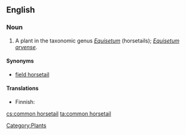 ==English==

===Noun===
{{en-noun|sg=[[common]] [[horsetail]]}}

# A plant in the taxonomic genus ''[[Equisetum]]'' (horsetails); ''[[Equisetum arvense]]''.

====Synonyms====
*[[field horsetail]]

====Translations====
{{trans-top|plant}}
*Finnish: {{t+|fi|peltokorte}}
{{trans-mid}}
{{trans-bottom}}

[[Category:Plants]]

[[cs:common horsetail]]
[[ta:common horsetail]]